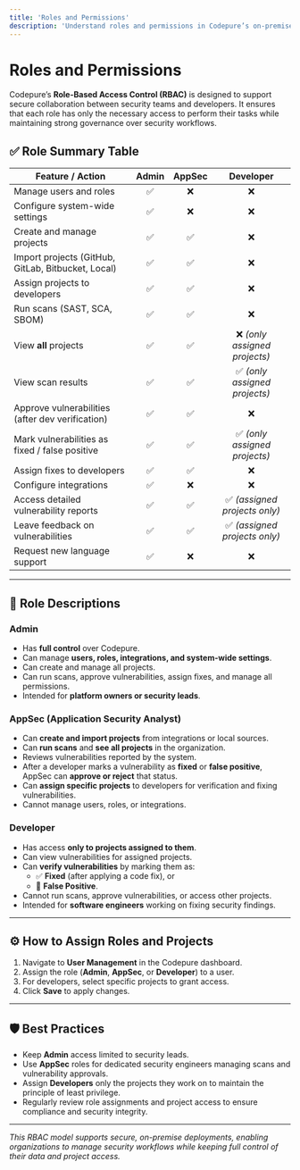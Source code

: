 ```yaml
---
title: 'Roles and Permissions'
description: 'Understand roles and permissions in Codepure’s on-premise platform for secure application development.'
---
```


# Roles and Permissions  

Codepure’s **Role-Based Access Control (RBAC)** is designed to support secure collaboration between security teams and developers. It ensures that each role has only the necessary access to perform their tasks while maintaining strong governance over security workflows.

## ✅ Role Summary Table

| **Feature / Action**             | **Admin** | **AppSec** | **Developer** |
|----------------------------------|:---------:|:----------:|:-------------:|
| Manage users and roles            | ✅        | ❌         | ❌            |
| Configure system-wide settings    | ✅        | ❌         | ❌            |
| Create and manage projects        | ✅        | ✅         | ❌            |
| Import projects (GitHub, GitLab, Bitbucket, Local) | ✅ | ✅ | ❌ |
| Assign projects to developers     | ✅        | ✅         | ❌            |
| Run scans (SAST, SCA, SBOM)       | ✅        | ✅         | ❌            |
| View **all** projects             | ✅        | ✅         | ❌ *(only assigned projects)* |
| View scan results                 | ✅        | ✅         | ✅ *(only assigned projects)* |
| Approve vulnerabilities (after dev verification) | ✅ | ✅ | ❌ |
| Mark vulnerabilities as fixed / false positive | ✅ | ✅ | ✅ *(only assigned projects)* |
| Assign fixes to developers        | ✅        | ✅         | ❌            |
| Configure integrations            | ✅        | ❌         | ❌            |
| Access detailed vulnerability reports | ✅    | ✅         | ✅ *(assigned projects only)* |
| Leave feedback on vulnerabilities | ✅        | ✅         | ✅ *(assigned projects only)* |
| Request new language support       | ✅        | ❌         | ❌            |

---

## 🔑 **Role Descriptions**

### **Admin**
- Has **full control** over Codepure.
- Can manage **users, roles, integrations, and system-wide settings**.
- Can create and manage all projects.
- Can run scans, approve vulnerabilities, assign fixes, and manage all permissions.
- Intended for **platform owners or security leads**.

### **AppSec (Application Security Analyst)**
- Can **create and import projects** from integrations or local sources.
- Can **run scans** and **see all projects** in the organization.
- Reviews vulnerabilities reported by the system.
- After a developer marks a vulnerability as **fixed** or **false positive**, AppSec can **approve or reject** that status.
- Can **assign specific projects** to developers for verification and fixing vulnerabilities.
- Cannot manage users, roles, or integrations.

### **Developer**
- Has access **only to projects assigned to them**.
- Can view vulnerabilities for assigned projects.
- Can **verify vulnerabilities** by marking them as:
  - ✅ **Fixed** (after applying a code fix), or
  - 🚫 **False Positive**.
- Cannot run scans, approve vulnerabilities, or access other projects.
- Intended for **software engineers** working on fixing security findings.

---

## ⚙️ **How to Assign Roles and Projects**

1. Navigate to **User Management** in the Codepure dashboard.
2. Assign the role (**Admin**, **AppSec**, or **Developer**) to a user.
3. For developers, select specific projects to grant access.
4. Click **Save** to apply changes.

---

## 🛡️ **Best Practices**

- Keep **Admin** access limited to security leads.
- Use **AppSec** roles for dedicated security engineers managing scans and vulnerability approvals.
- Assign **Developers** only the projects they work on to maintain the principle of least privilege.
- Regularly review role assignments and project access to ensure compliance and security integrity.

---

*This RBAC model supports secure, on-premise deployments, enabling organizations to manage security workflows while keeping full control of their data and project access.*

